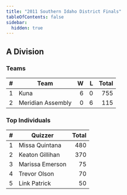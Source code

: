 ```yaml
---
title: "2011 Southern Idaho District Finals"
tableOfContents: false
sidebar:
  hidden: true
---
```


## A Division

### Teams

|    # | Team              |    W |    L | Total |
| ---: | ----------------- | ---: | ---: | ----: |
|    1 | Kuna              |    6 |    0 |   755 |
|    2 | Meridian Assembly |    0 |    6 |   115 |

### Top Individuals

|    # | Quizzer         | Total |
| ---: | --------------- | ----: |
|    1 | Missa Quintana  |   480 |
|    2 | Keaton Gillihan |   370 |
|    3 | Marissa Emerson |    75 |
|    4 | Trevor Olson    |    70 |
|    5 | Link Patrick    |    50 |
